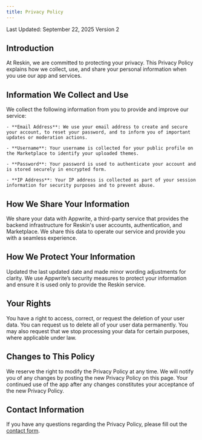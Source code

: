 ```yaml
---
title: Privacy Policy
---
```


Last Updated: September 22, 2025
Version 2

## Introduction

At Reskin, we are committed to protecting your privacy.
This Privacy Policy explains how we collect, use, and share your personal information when you use our app and services.

## Information We Collect and Use

We collect the following information from you to provide and improve our service:

    - **Email Address**: We use your email address to create and secure your account, to reset your password, and to inform you of important updates or moderation actions.

    - **Username**: Your username is collected for your public profile on the Marketplace to identify your uploaded themes.

    - **Password**: Your password is used to authenticate your account and is stored securely in encrypted form.

    - **IP Address**: Your IP address is collected as part of your session information for security purposes and to prevent abuse.


## How We Share Your Information

We share your data with Appwrite, a third-party service that provides the backend infrastructure for Reskin's user accounts, authentication, and Marketplace.
We share this data to operate our service and provide you with a seamless experience.

## How We Protect Your Information
Updated the last updated date and made minor wording adjustments for clarity.
We use Appwrite’s security measures to protect your information and ensure it is used only to provide the Reskin service.

## Your Rights

You have a right to access, correct, or request the deletion of your user data.
You can request us to delete all of your user data permanently. You may also request that we stop processing your data for certain purposes, where applicable under law.

## Changes to This Policy

We reserve the right to modify the Privacy Policy at any time. We will notify you of any changes by posting the new Privacy Policy on this page.
Your continued use of the app after any changes constitutes your acceptance of the new Privacy Policy.

## Contact Information

If you have any questions regarding the Privacy Policy, please fill out the [contact form](/contact).
